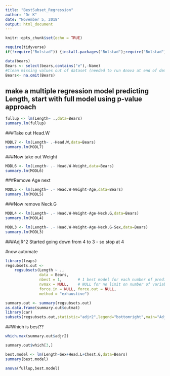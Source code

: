 ```yaml
---
title: "BestSubset_Regression"
author: "Dr K"
date: "November 5, 2018"
output: html_document
---
```


```r
knitr::opts_chunk$set(echo = TRUE)
```
```r
require(tidyverse)
if(!require("Bolstad")) {install.packages("Bolstad");require("Bolstad")}

data(bears)
Bears <- select(bears,contains("e"),-Name)
#Clean missing values out of dataset (needed to run Anova at end of demo)
Bears<- na.omit(Bears)
```
## make a multiple regression model predicting Length, start with full model using p-value approach   

```r
fullup <- lm(Length~ .,data=Bears)
summary.lm(fullup)
```
###Take out Head.W

```r
MODL7 <- lm(Length~ .-Head.W,data=Bears)
summary.lm(MODL7)
```
###Now take out Weight

```r
MODL6 <- lm(Length~ .- Head.W-Weight,data=Bears)
summary.lm(MODL6)
```
###Remove Age next
```r
MODL5 <- lm(Length~ .- Head.W-Weight-Age,data=Bears)
summary.lm(MODL5)
```
###Now remove Neck.G  

```r
MODL4 <- lm(Length~ .- Head.W-Weight-Age-Neck.G,data=Bears)
summary.lm(MODL4)
```

```r
MODL3 <- lm(Length~ .- Head.W-Weight-Age-Neck.G-Sex,data=Bears)
summary.lm(MODL3)
```

###AdjR^2 Started going down from 4 to 3 - so stop at 4




#now automate


```r
library(leaps)
regsubsets.out <-
    regsubsets(Length ~ .,
               data = Bears,
               nbest = 1,       # 1 best model for each number of predictors
               nvmax = NULL,    # NULL for no limit on number of variables
               force.in = NULL, force.out = NULL,
               method = "exhaustive")

summary.out <- summary(regsubsets.out)
as.data.frame(summary.out$outmat)
library(car)
subsets(regsubsets.out,statistic="adjr2",legend="bottomright",main="Adjusted R^2")
```
  
##Which is best??  

```r
which.max(summary.out$adjr2)
```
```r
summary.out$which[3,]
```

```r
best.model <- lm(Length~Sex+Head.L+Chest.G,data=Bears)
summary(best.model)
```

```r
anova(fullup,best.model)
```

